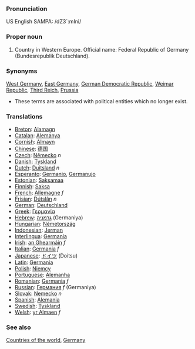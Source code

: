 ===Pronunciation===
US English SAMPA: /dZ3`:mIni/
===Proper noun===

# Country in Western Europe. Official name: Federal Republic of Germany (Bundesrepublik Deutschland).
===Synonyms===
[[West Germany]], [[East Germany]], [[German Democratic Republic]], [[Weimar Republic]], [[Third Reich]], [[Prussia]]
*These terms are associated with political entities which no longer exist.
===Translations===
*[[Breton]]: [[Alamagn]]
*[[Catalan]]: [[Alemanya]]
*[[Cornish]]: [[Almayn]]
*[[Chinese]]: [[德国]]
*[[Czech]]: [[Německo]] ''n''
*[[Danish]]: [[Tyskland]]
*[[Dutch]]: [[Duitsland]] ''n''
*[[Esperanto]]: [[Germanio]], [[Germanujo]]
*[[Estonian]]: [[Saksamaa]]
*[[Finnish]]: [[Saksa]]
*[[French]]: [[Allemagne]] ''f''
*[[Frisian]]: [[Dútslân]] ''n''
*[[German]]: [[Deutschland]]
*[[Greek]]: [[Γερμανία]]
*[[Hebrew]]: [[גרמניה]] (Germaniya)
*[[Hungarian]]: [[Németország]]
*[[Indonesian]]: [[Jerman]]
*[[Interlingua]]: [[Germania]]
*[[Irish]]: [[an Ghearmáin]] ''f''
*[[Italian]]: [[Germania]] ''f''
*[[Japanese]]: [[ドイツ]] (Doitsu)
*[[Latin]]: [[Germania]]
*[[Polish]]: [[Niemcy]]
*[[Portuguese]]: [[Alemanha]]
*[[Romanian]]: [[Germania]] ''f''
*[[Russian]]: [[Германия]] ''f'' (Germaniya)
*[[Slovak]]: [[Nemecko]] ''n''
*[[Spanish]]: [[Alemania]]
*[[Swedish]]: [[Tyskland]]
*[[Welsh]]: [[yr Almaen]] ''f''

===See also===
[[Countries of the world]], [[w:Germany|Germany]]